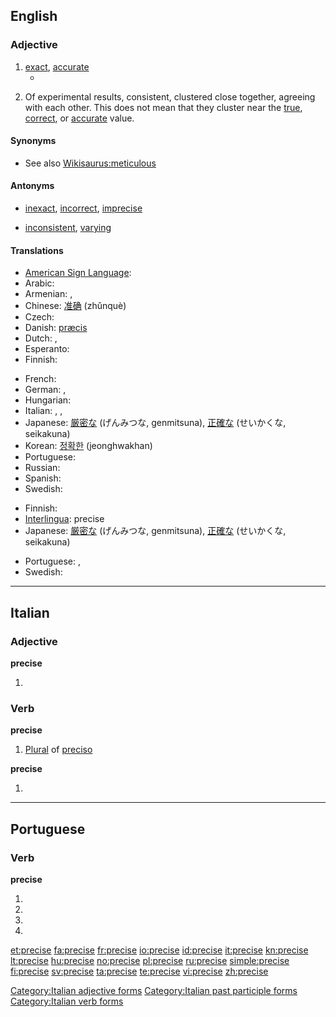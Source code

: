 ==English==

===Adjective===
{{en-adj}}

# [[exact]], [[accurate]]
#* {{quote-book|year=1921|author=Bertrand Russell|title=[[S:The Analysis of Mind/Lecture IX|The Analysis of Mind]]|passage=A memory is "'''precise'''" when the occurrences that would verify it are narrowly circumscribed: for instance, "I met Jones" is precise as compared to "I met a man." A memory is "accurate" when it is both precise and true, i.e. in the above instance, if it was Jones I met.}}
# {{sciences}} Of experimental results, consistent, clustered close together, agreeing with each other. This does not mean that they cluster near the [[true]], [[correct]], or [[accurate]] value.

====Synonyms====
* See also [[Wikisaurus:meticulous]]

====Antonyms====
* {{sense|exact, accurate}} [[inexact]], [[incorrect]], [[imprecise]]
* {{sense|consistent}} [[inconsistent]], [[varying]]

====Translations====
{{trans-top|exact}}
* [[American Sign Language]]: {{tø|ase|SmallO@NearTipThumb-PalmDown-SmallO@CenterChesthigh-PalmUp CirclesSurface Contact|xs=American Sign Language}}
* Arabic: {{Arab|[[مضبوط]]}} {{IPAchar|(maɖbūʈ)}} {{m}}
* Armenian: {{t-|hy|ճիշտ|tr=č̣išt}}, {{t|hy|ճշգրիտ|tr=č̣šgrit}}
* Chinese: [[准确]] (zhǔnquè)
* Czech: {{t-|cs|přesný|m}}
* Danish: [[præcis]]
* Dutch: {{t-|nl|nauwkeurig}}, {{t+|nl|precies}}
* Esperanto: {{t+|eo|preciza|xs=Esperanto}}
* Finnish: {{t+|fi|tarkka}}
{{trans-mid}}
* French: {{t+|fr|précis}}
* German: {{t+|de|präzise}}, {{t+|de|genau}}
* Hungarian: {{t+|hu|pontos}}
* Italian: {{t+|it|preciso}}, {{t+|it|esatto}}, {{t+|it|accurato}}
* Japanese: [[厳密な]] (げんみつな, genmitsuna), [[正確な]] (せいかくな, seikakuna)
* Korean: [[정확한]] (jeonghwakhan)
* Portuguese: {{t+|pt|preciso}}
* Russian: {{t+|ru|точный|tr=tóčnyj}}
* Spanish: {{t-|es|preciso}}
* Swedish: {{t+|sv|precis}}
{{trans-bottom}}

{{trans-top|(sciences) clustered close together}}
* Finnish: {{t+|fi|tarkka}}
* [[Interlingua]]: precise
* Japanese: [[厳密な]] (げんみつな, genmitsuna), [[正確な]] (せいかくな, seikakuna)
{{trans-mid}}
* Portuguese: {{t+|pt|preciso|m}}, {{t-|pt|precisa|f}}
* Swedish: {{t+|sv|noggrann}}
{{trans-bottom}}

----

==Italian==

===Adjective===
'''precise''' {{p}}

# {{feminine of|preciso#Adjective|preciso}}

===Verb===
'''precise''' {{f}}

# [[plural|Plural]] of [[preciso]]

'''precise'''

# {{form of|[[third-person|Third-person]] [[singular]] [[past historic]]|[[precidere#Italian|precidere]]|lang=Italian}}

[[Category:Italian adjective forms]]
[[Category:Italian past participle forms]]
[[Category:Italian verb forms]]

----

==Portuguese==

===Verb===
'''precise'''

# {{pt-verb form of|[[precisar]]|ar|subjunctive|present|singular|first}}
# {{pt-verb form of|[[precisar]]|ar|subjunctive|present|singular|third}}
# {{pt-verb form of|[[precisar]]|ar|imperative|affirmative|singular|third}}
# {{pt-verb form of|[[precisar]]|ar|imperative|negative|singular|third}}

[[et:precise]]
[[fa:precise]]
[[fr:precise]]
[[io:precise]]
[[id:precise]]
[[it:precise]]
[[kn:precise]]
[[lt:precise]]
[[hu:precise]]
[[no:precise]]
[[pl:precise]]
[[ru:precise]]
[[simple:precise]]
[[fi:precise]]
[[sv:precise]]
[[ta:precise]]
[[te:precise]]
[[vi:precise]]
[[zh:precise]]